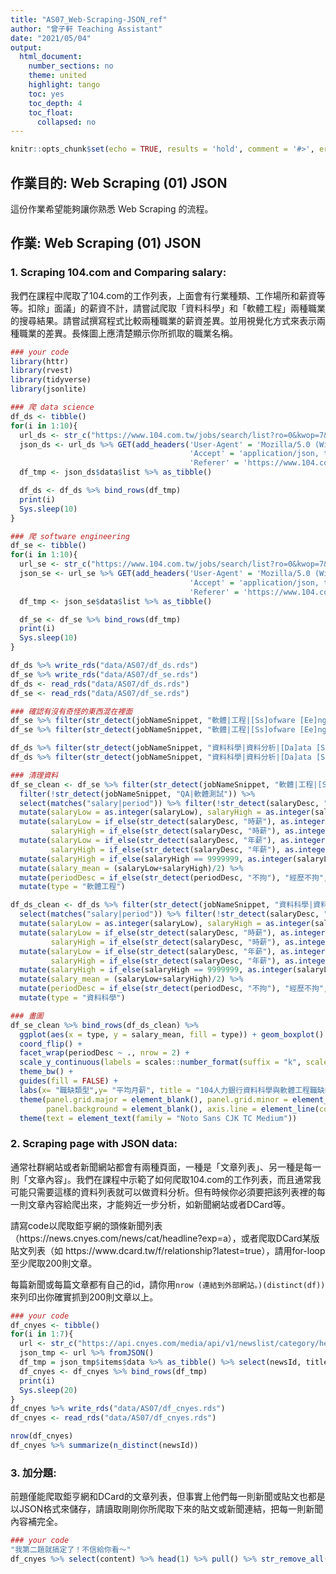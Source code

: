 ```yaml
---
title: "AS07_Web-Scraping-JSON_ref"
author: "曾子軒 Teaching Assistant"
date: "2021/05/04"
output:
  html_document:
    number_sections: no
    theme: united
    highlight: tango
    toc: yes
    toc_depth: 4
    toc_float:
      collapsed: no
---
```


```r
knitr::opts_chunk$set(echo = TRUE, results = 'hold', comment = '#>', error = TRUE)
```

## 作業目的: Web Scraping (01) JSON

這份作業希望能夠讓你熟悉 Web Scraping 的流程。

## 作業: Web Scraping (01) JSON

### 1. Scraping 104.com and Comparing salary:

我們在課程中爬取了104.com的工作列表，上面會有行業種類、工作場所和薪資等等。扣除」面議」的薪資不計，請嘗試爬取「資料科學」和「軟體工程」兩種職業的搜尋結果。請嘗試撰寫程式比較兩種職業的薪資差異。並用視覺化方式來表示兩種職業的差異。長條圖上應清楚顯示你所抓取的職業名稱。

```r
### your code
library(httr)
library(rvest)
library(tidyverse)
library(jsonlite)

### 爬 data science
df_ds <- tibble()
for(i in 1:10){
  url_ds <- str_c("https://www.104.com.tw/jobs/search/list?ro=0&kwop=7&keyword=%E8%B3%87%E6%96%99%E7%A7%91%E5%AD%B8&expansionType=area%2Cspec%2Ccom%2Cjob%2Cwf%2Cwktm&order=15&asc=0&page=", i, "&mode=s&jobsource=2018indexpoc")
  json_ds <- url_ds %>% GET(add_headers('User-Agent' = 'Mozilla/5.0 (Windows NT 6.1; WOW64) AppleWebKit/537.36 (KHTML, like Gecko) Chrome/52.0.2743.116 Safari/537.36',
                                        'Accept' = 'application/json, text/javascript, */*; q=0.01',
                                        'Referer' = 'https://www.104.com.tw')) %>% content("text") %>%fromJSON()
  df_tmp <- json_ds$data$list %>% as_tibble()

  df_ds <- df_ds %>% bind_rows(df_tmp)
  print(i)
  Sys.sleep(10)
}

### 爬 software engineering
df_se <- tibble()
for(i in 1:10){
  url_se <- str_c("https://www.104.com.tw/jobs/search/list?ro=0&kwop=7&keyword=%E8%BB%9F%E9%AB%94%E5%B7%A5%E7%A8%8B&expansionType=area%2Cspec%2Ccom%2Cjob%2Cwf%2Cwktm&order=15&asc=0&page=", i, "&mode=s&jobsource=2018indexpoc")
  json_se <- url_se %>% GET(add_headers('User-Agent' = 'Mozilla/5.0 (Windows NT 6.1; WOW64) AppleWebKit/537.36 (KHTML, like Gecko) Chrome/52.0.2743.116 Safari/537.36',
                                        'Accept' = 'application/json, text/javascript, */*; q=0.01',
                                        'Referer' = 'https://www.104.com.tw')) %>% content("text") %>%fromJSON()
  df_tmp <- json_se$data$list %>% as_tibble()

  df_se <- df_se %>% bind_rows(df_tmp)
  print(i)
  Sys.sleep(10)
}

df_ds %>% write_rds("data/AS07/df_ds.rds")
df_se %>% write_rds("data/AS07/df_se.rds")
df_ds <- read_rds("data/AS07/df_ds.rds")
df_se <- read_rds("data/AS07/df_se.rds")

### 確認有沒有奇怪的東西混在裡面
df_se %>% filter(str_detect(jobNameSnippet, "軟體|工程|[Ss]ofware [Ee]ngineer")|str_detect(description, "軟體|工程|[Ss]ofware [Ee]ngineer")) %>% select(jobNameSnippet) %>% sample_n(10)
df_se %>% filter(str_detect(jobNameSnippet, "軟體|工程|[Ss]ofware [Ee]ngineer")|str_detect(description, "軟體|工程|[Ss]ofware [Ee]ngineer")) %>% select(description) %>% sample_n(10)

df_ds %>% filter(str_detect(jobNameSnippet, "資料科學|資料分析|[Da]ata [Ss]cientist")|str_detect(description, "資料科學|資料分析")) %>% select(jobNameSnippet) %>% sample_n(10)
df_ds %>% filter(str_detect(jobNameSnippet, "資料科學|資料分析|[Da]ata [Ss]cientist")|str_detect(description, "資料科學|資料分析")) %>% select(description) %>% sample_n(10)

### 清理資料
df_se_clean <- df_se %>% filter(str_detect(jobNameSnippet, "軟體|工程|[Ss]ofware [Ee]ngineer")|str_detect(description, "軟體|工程|ata scientist")) %>%
  filter(!str_detect(jobNameSnippet, "QA|軟體測試")) %>%
  select(matches("salary|period")) %>% filter(!str_detect(salaryDesc, "待遇面議")) %>%
  mutate(salaryLow = as.integer(salaryLow), salaryHigh = as.integer(salaryHigh)) %>%
  mutate(salaryLow = if_else(str_detect(salaryDesc, "時薪"), as.integer(salaryLow*8*22), salaryLow), 
         salaryHigh = if_else(str_detect(salaryDesc, "時薪"), as.integer(salaryHigh*8*22), salaryHigh)) %>%
  mutate(salaryLow = if_else(str_detect(salaryDesc, "年薪"), as.integer(salaryLow/12), salaryLow), 
         salaryHigh = if_else(str_detect(salaryDesc, "年薪"), as.integer(salaryHigh/12), salaryHigh)) %>%
  mutate(salaryHigh = if_else(salaryHigh == 9999999, as.integer(salaryLow + 40000), salaryHigh)) %>%
  mutate(salary_mean = (salaryLow+salaryHigh)/2) %>% 
  mutate(periodDesc = if_else(str_detect(periodDesc, "不拘"), "經歷不拘", "要求年資")) %>%
  mutate(type = "軟體工程")

df_ds_clean <- df_ds %>% filter(str_detect(jobNameSnippet, "資料科學|資料分析|[Da]ata [Ss]cientist")|str_detect(description, "資料科學|資料分析")) %>%
  select(matches("salary|period")) %>% filter(!str_detect(salaryDesc, "待遇面議")) %>%
  mutate(salaryLow = as.integer(salaryLow), salaryHigh = as.integer(salaryHigh)) %>%
  mutate(salaryLow = if_else(str_detect(salaryDesc, "時薪"), as.integer(salaryLow*8*22), salaryLow), 
         salaryHigh = if_else(str_detect(salaryDesc, "時薪"), as.integer(salaryHigh*8*22), salaryHigh)) %>%
  mutate(salaryLow = if_else(str_detect(salaryDesc, "年薪"), as.integer(salaryLow/12), salaryLow), 
         salaryHigh = if_else(str_detect(salaryDesc, "年薪"), as.integer(salaryHigh/12), salaryHigh)) %>%
  mutate(salaryHigh = if_else(salaryHigh == 9999999, as.integer(salaryLow + 40000), salaryHigh)) %>%
  mutate(salary_mean = (salaryLow+salaryHigh)/2) %>% 
  mutate(periodDesc = if_else(str_detect(periodDesc, "不拘"), "經歷不拘", "要求年資")) %>%
  mutate(type = "資料科學") 

### 畫圖
df_se_clean %>% bind_rows(df_ds_clean) %>%
  ggplot(aes(x = type, y = salary_mean, fill = type)) + geom_boxplot() +
  coord_flip() +
  facet_wrap(periodDesc ~ ., nrow = 2) +
  scale_y_continuous(labels = scales::number_format(suffix = "k", scale = 1e-3)) +
  theme_bw() +
  guides(fill = FALSE) +
  labs(x= "職缺類型",y= "平均月薪", title = "104人力銀行資料科學與軟體工程職缺的薪資分佈", caption = "資料：各爬取約 200 筆後剔除無關者") +
  theme(panel.grid.major = element_blank(), panel.grid.minor = element_blank(),
        panel.background = element_blank(), axis.line = element_line(colour = "black")) +
  theme(text = element_text(family = "Noto Sans CJK TC Medium"))


```

### 2. Scraping page with JSON data:

通常社群網站或者新聞網站都會有兩種頁面，一種是「文章列表」、另一種是每一則「文章內容」。我們在課程中示範了如何爬取104.com的工作列表，而且通常我可能只需要這樣的資料列表就可以做資料分析。但有時候你必須要把該列表裡的每一則文章內容給爬出來，才能夠近一步分析，如新聞網站或者DCard等。

請寫code以爬取鉅亨網的頭條新聞列表（https://news.cnyes.com/news/cat/headline?exp=a），或者爬取DCard某版貼文列表（如 https://www.dcard.tw/f/relationship?latest=true），請用for-loop至少爬取200則文章。

每篇新聞或每篇文章都有自己的id，請你用`nrow (連結到外部網站。)(distinct(df))`來列印出你確實抓到200則文章以上。


```r
### your code
df_cnyes <- tibble()
for(i in 1:7){
  url <- str_c("https://api.cnyes.com/media/api/v1/newslist/category/headline?limit=30&startAt=1619539200&endAt=1620489599&page=", i)
  json_tmp <- url %>% fromJSON()
  df_tmp = json_tmp$items$data %>% as_tibble() %>% select(newsId, title, content, summary, payment, publishAt, categoryId, categoryName, fbShare, fbComment)
  df_cnyes <- df_cnyes %>% bind_rows(df_tmp)
  print(i)
  Sys.sleep(20)
}
df_cnyes %>% write_rds("data/AS07/df_cnyes.rds")
df_cnyes <- read_rds("data/AS07/df_cnyes.rds")

nrow(df_cnyes)
df_cnyes %>% summarize(n_distinct(newsId))
```

### 3. 加分題:

前題僅能爬取鉅亨網和DCard的文章列表，但事實上他們每一則新聞或貼文也都是以JSON格式來儲存，請讀取剛剛你所爬取下來的貼文或新聞連結，把每一則新聞內容補完全。

```r
### your code
"我第二題就搞定了！不信給你看～"
df_cnyes %>% select(content) %>% head(1) %>% pull() %>% str_remove_all("&lt;|/p&gt;|\\n|em&gt;|p&gt;")
```
